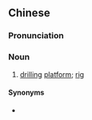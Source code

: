 {{also|鑽臺|钻台}}
==Chinese==
{{zh-forms|s=钻台|t2=鑽臺}}

===Pronunciation===
{{zh-pron
|m=zuàntái
|cat=n
}}

===Noun===
{{zh-noun}}

# [[drilling]] [[platform]]; [[rig]]
#: {{zh-x|石油 鑽台|''oil '''rig'''''}}

====Synonyms====
* {{zh-l|鑽塔}}